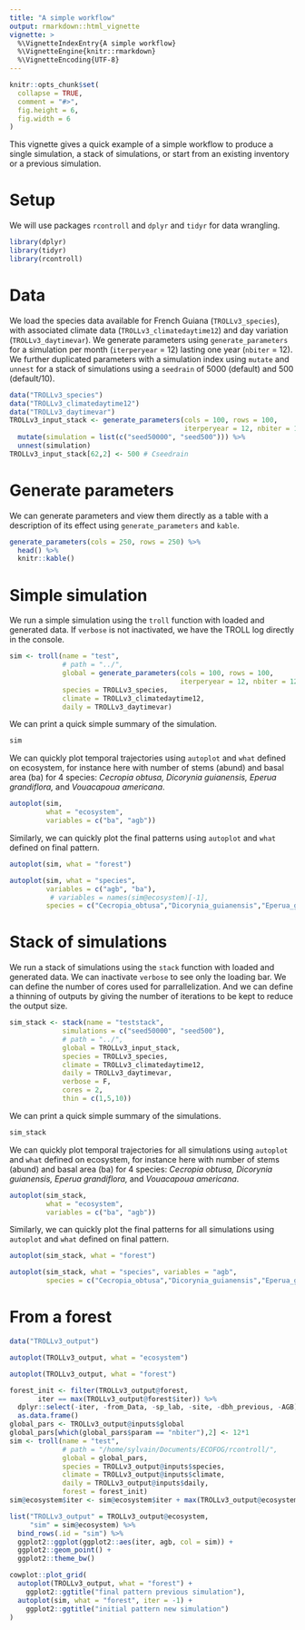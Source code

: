 ```yaml
---
title: "A simple workflow"
output: rmarkdown::html_vignette
vignette: >
  %\VignetteIndexEntry{A simple workflow}
  %\VignetteEngine{knitr::rmarkdown}
  %\VignetteEncoding{UTF-8}
---
```


```r
knitr::opts_chunk$set(
  collapse = TRUE,
  comment = "#>",
  fig.height = 6,
  fig.width = 6
)
```

This vignette gives a quick example of a simple workflow to produce a single simulation, a stack of simulations, or start from an existing inventory or a previous simulation.

# Setup

We will use packages `rcontroll` and `dplyr` and `tidyr` for data wrangling.

```r
library(dplyr)
library(tidyr)
library(rcontroll)
```

# Data

We load the species data available for French Guiana (`TROLLv3_species`), with associated climate data (`TROLLv3_climatedaytime12`) and day variation (`TROLLv3_daytimevar`). We generate parameters using `generate_parameters` for a simulation per month (`iterperyear` = 12) lasting one year (`nbiter` = 12). We further duplicated parameters with a simulation index using `mutate` and `unnest` for a stack of simulations using a `seedrain` of 5000 (default) and 500 (default/10). 

```r
data("TROLLv3_species")
data("TROLLv3_climatedaytime12")
data("TROLLv3_daytimevar")
TROLLv3_input_stack <- generate_parameters(cols = 100, rows = 100,
                                           iterperyear = 12, nbiter = 12*1) %>% 
  mutate(simulation = list(c("seed50000", "seed500"))) %>% 
  unnest(simulation)
TROLLv3_input_stack[62,2] <- 500 # Cseedrain
```

# Generate parameters

We can generate parameters and view them directly as a table with a description of its effect using `generate_parameters` and `kable`.

```r
generate_parameters(cols = 250, rows = 250) %>% 
  head() %>% 
  knitr::kable()
```

# Simple simulation

We run a simple simulation using the `troll` function with loaded and generated data. If `verbose` is not inactivated, we have the TROLL log directly in the console.

```r
sim <- troll(name = "test",
             # path = "../",
             global = generate_parameters(cols = 100, rows = 100,
                                          iterperyear = 12, nbiter = 12*1),
             species = TROLLv3_species,
             climate = TROLLv3_climatedaytime12,
             daily = TROLLv3_daytimevar)
```

We can print a quick simple summary of the simulation.

```r
sim
```

We can quickly plot temporal trajectories using `autoplot` and `what` defined on ecosystem, for instance here with number of stems (abund) and basal area (ba) for 4 species: *Cecropia obtusa, Dicorynia guianensis, Eperua grandiflora,* and *Vouacapoua americana*.

```r
autoplot(sim, 
         what = "ecosystem", 
         variables = c("ba", "agb"))
```

Similarly, we can quickly plot the final patterns using `autoplot` and `what` defined on final pattern.

```r
autoplot(sim, what = "forest")
```

```r
autoplot(sim, what = "species", 
         variables = c("agb", "ba"),
          # variables = names(sim@ecosystem)[-1],
         species = c("Cecropia_obtusa","Dicorynia_guianensis","Eperua_grandiflora","Vouacapoua_americana")) 
```

# Stack of simulations

We run a stack of simulations using the `stack` function with loaded and generated data.
We can inactivate `verbose` to see only the loading bar.
We can define the number of cores used for parrallelization.
And we can define a thinning of outputs by giving the number of iterations to be kept to reduce the output size.

```r
sim_stack <- stack(name = "teststack", 
             simulations = c("seed50000", "seed500"),
             # path = "../",
             global = TROLLv3_input_stack,
             species = TROLLv3_species,
             climate = TROLLv3_climatedaytime12,
             daily = TROLLv3_daytimevar,
             verbose = F,
             cores = 2,
             thin = c(1,5,10))
```

We can print a quick simple summary of the simulations.

```r
sim_stack
```

We can quickly plot temporal trajectories for all simulations using `autoplot` and `what` defined on ecosystem, for instance here with number of stems (abund) and basal area (ba) for 4 species: *Cecropia obtusa, Dicorynia guianensis, Eperua grandiflora,* and *Vouacapoua americana*.

```r
autoplot(sim_stack, 
         what = "ecosystem", 
         variables = c("ba", "agb"))
```

Similarly, we can quickly plot the final patterns for all simulations using `autoplot` and `what` defined on final pattern.

```r
autoplot(sim_stack, what = "forest")
```

```r
autoplot(sim_stack, what = "species", variables = "agb",
         species = c("Cecropia_obtusa","Dicorynia_guianensis","Eperua_grandiflora","Vouacapoua_americana"))
```

# From a forest

```r
data("TROLLv3_output")
```

```r
autoplot(TROLLv3_output, what = "ecosystem")
```

```r
autoplot(TROLLv3_output, what = "forest")
```

```r
forest_init <- filter(TROLLv3_output@forest, 
       iter == max(TROLLv3_output@forest$iter)) %>% 
  dplyr::select(-iter, -from_Data, -sp_lab, -site, -dbh_previous, -AGB) %>% 
  as.data.frame()
global_pars <- TROLLv3_output@inputs$global
global_pars[which(global_pars$param == "nbiter"),2] <- 12*1
sim <- troll(name = "test",
             # path = "/home/sylvain/Documents/ECOFOG/rcontroll/",
             global = global_pars,
             species = TROLLv3_output@inputs$species,
             climate = TROLLv3_output@inputs$climate,
             daily = TROLLv3_output@inputs$daily,
             forest = forest_init)
sim@ecosystem$iter <- sim@ecosystem$iter + max(TROLLv3_output@ecosystem$iter)
```

```r
list("TROLLv3_output" = TROLLv3_output@ecosystem,
     "sim" = sim@ecosystem) %>% 
  bind_rows(.id = "sim") %>% 
  ggplot2::ggplot(ggplot2::aes(iter, agb, col = sim)) +
  ggplot2::geom_point() +
  ggplot2::theme_bw()
```

```r
cowplot::plot_grid(
  autoplot(TROLLv3_output, what = "forest") +
    ggplot2::ggtitle("final pattern previous simulation"),
  autoplot(sim, what = "forest", iter = -1) +
    ggplot2::ggtitle("initial pattern new simulation")
)
```


